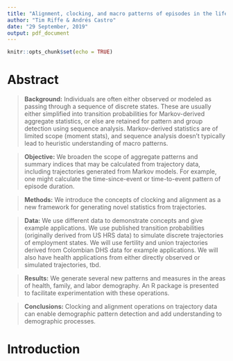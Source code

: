 ```yaml
---
title: "Alignment, clocking, and macro patterns of episodes in the life course"
author: "Tim Riffe & Andrés Castro"
date: "29 September, 2019"
output: pdf_document
---
```


```r
knitr::opts_chunk$set(echo = TRUE)
```

# Abstract {-}
>**Background:** Individuals are often either observed or modeled as passing through a sequence of discrete states. These are usually either simplified into transition probabilities for Markov-derived aggregate statistics, or else are retained for pattern and group detection using sequence analysis. Markov-derived statistics are of limited scope (moment stats), and sequence analysis doesn't typically lead to heuristic understanding of macro patterns.

>**Objective:** We broaden the scope of aggregate patterns and summary indices that may be calculated from trajectory data, including trajectories generated from Markov models. For example, one might calculate the time-since-event or time-to-event pattern of episode duration.

>**Methods:** We introduce the concepts of clocking and alignment as a new framework for generating novel statistics from trajectories. 

>**Data:** We use different data to demonstrate concepts and give example applications. We use published transition probabilities (originally derived from US HRS data) to simulate discrete trajectories of employment states. We will use fertility and union trajectories derived from Colombian DHS data for example applications. We will also have health applications from either directly observed or simulated trajectories, tbd.

>**Results:** We generate several new patterns and measures in the areas of health, family, and labor demography. An R package is presented to facilitate experimentation with these operations.

>**Conclusions:** Clocking and alignment operations on trajectory data can enable demographic pattern detection and add understanding to demographic processes. 

# Introduction




